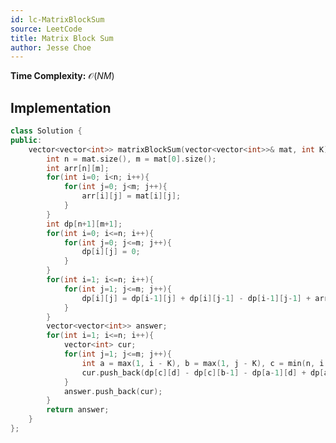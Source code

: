 ```yaml
---
id: lc-MatrixBlockSum
source: LeetCode
title: Matrix Block Sum
author: Jesse Choe
---
```


**Time Complexity:** $\mathcal O(NM)$

<LanguageSection>

<CPPSection>

## Implementation

```cpp
class Solution {
public:
    vector<vector<int>> matrixBlockSum(vector<vector<int>>& mat, int K) {
        int n = mat.size(), m = mat[0].size();
        int arr[n][m];
        for(int i=0; i<n; i++){
            for(int j=0; j<m; j++){
                arr[i][j] = mat[i][j];
            }
        }
        int dp[n+1][m+1];
        for(int i=0; i<=n; i++){
            for(int j=0; j<=m; j++){
                dp[i][j] = 0;
            }
        }
        for(int i=1; i<=n; i++){
            for(int j=1; j<=m; j++){
                dp[i][j] = dp[i-1][j] + dp[i][j-1] - dp[i-1][j-1] + arr[i-1][j-1];
            }
        }
        vector<vector<int>> answer;
        for(int i=1; i<=n; i++){
            vector<int> cur;
            for(int j=1; j<=m; j++){
                int a = max(1, i - K), b = max(1, j - K), c = min(n, i + K), d = min(m, j + K);
                cur.push_back(dp[c][d] - dp[c][b-1] - dp[a-1][d] + dp[a-1][b-1]);
            }
            answer.push_back(cur);
        }
        return answer;
    }
};
```

</CPPSection>

</LanguageSection>
